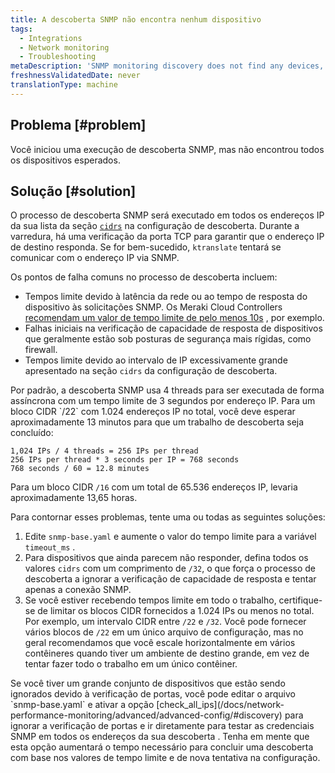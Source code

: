 ```yaml
---
title: A descoberta SNMP não encontra nenhum dispositivo
tags:
  - Integrations
  - Network monitoring
  - Troubleshooting
metaDescription: 'SNMP monitoring discovery does not find any devices, or you didn''t find all of the devices you expected.'
freshnessValidatedDate: never
translationType: machine
---
```


## Problema [#problem]

Você iniciou uma execução de descoberta SNMP, mas não encontrou todos os dispositivos esperados.

## Solução [#solution]

O processo de descoberta SNMP será executado em todos os endereços IP da sua lista da seção [`cidrs`](/docs/network-performance-monitoring/advanced/advanced-config/#discovery) na configuração de descoberta. Durante a varredura, há uma verificação da porta TCP para garantir que o endereço IP de destino responda. Se for bem-sucedido, `ktranslate` tentará se comunicar com o endereço IP via SNMP.

Os pontos de falha comuns no processo de descoberta incluem:

* Tempos limite devido à latência da rede ou ao tempo de resposta do dispositivo às solicitações SNMP. Os Meraki Cloud Controllers [recomendam um valor de tempo limite de pelo menos 10s](https://documentation.meraki.com/General_Administration/Monitoring_and_Reporting/SNMP_Overview_and_Configuration) , por exemplo.
* Falhas iniciais na verificação de capacidade de resposta de dispositivos que geralmente estão sob posturas de segurança mais rígidas, como firewall.
* Tempos limite devido ao intervalo de IP excessivamente grande apresentado na seção `cidrs` da configuração de descoberta.

<Callout variant="important">
  Por padrão, a descoberta SNMP usa 4 threads para ser executada de forma assíncrona com um tempo limite de 3 segundos por endereço IP. Para um bloco CIDR `/22` com 1.024 endereços IP no total, você deve esperar aproximadamente 13 minutos para que um trabalho de descoberta seja concluído:

  ```
  1,024 IPs / 4 threads = 256 IPs per thread 
  256 IPs per thread * 3 seconds per IP = 768 seconds
  768 seconds / 60 = 12.8 minutes
  ```

  Para um bloco CIDR `/16` com um total de 65.536 endereços IP, levaria aproximadamente 13,65 horas.
</Callout>

Para contornar esses problemas, tente uma ou todas as seguintes soluções:

1. Edite `snmp-base.yaml` e aumente o valor do tempo limite para a variável `timeout_ms` .
2. Para dispositivos que ainda parecem não responder, defina todos os valores `cidrs` com um comprimento de `/32`, o que força o processo de descoberta a ignorar a verificação de capacidade de resposta e tentar apenas a conexão SNMP.
3. Se você estiver recebendo tempos limite em todo o trabalho, certifique-se de limitar os blocos CIDR fornecidos a 1.024 IPs ou menos no total. Por exemplo, um intervalo CIDR entre `/22` e `/32`. Você pode fornecer vários blocos de `/22` em um único arquivo de configuração, mas no geral recomendamos que você escale horizontalmente em vários contêineres quando tiver um ambiente de destino grande, em vez de tentar fazer todo o trabalho em um único contêiner.

<Callout variant="tip">
  Se você tiver um grande conjunto de dispositivos que estão sendo ignorados devido à verificação de portas, você pode editar o arquivo `snmp-base.yaml` e ativar a opção [check_all_ips](/docs/network-performance-monitoring/advanced/advanced-config/#discovery) para ignorar a verificação de portas e ir diretamente para testar as credenciais SNMP em todos os endereços da sua descoberta . Tenha em mente que esta opção aumentará o tempo necessário para concluir uma descoberta com base nos valores de tempo limite e de nova tentativa na configuração.
</Callout>